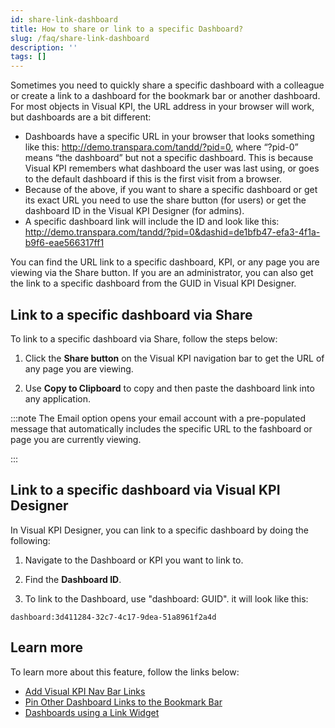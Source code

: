 ```yaml
---
id: share-link-dashboard
title: How to share or link to a specific Dashboard?
slug: /faq/share-link-dashboard
description: ''
tags: []
---
```



Sometimes you need to quickly share a specific dashboard with a colleague or create a link to a dashboard for the bookmark bar or another dashboard. For most objects in Visual KPI, the URL address in your browser will work, but dashboards are a bit different:

- Dashboards have a specific URL in your browser that looks something like this: http://demo.transpara.com/tandd/?pid=0, where “?pid-0” means “the dashboard” but not a specific dashboard. This is because Visual KPI remembers what dashboard the user was last using, or goes to the default dashboard if this is the first visit from a browser.
- Because of the above, if you want to share a specific dashboard or get its exact URL you need to use the share button (for users) or get the dashboard ID in the Visual KPI Designer (for admins).
- A specific dashboard link will include the ID and look like this: http://demo.transpara.com/tandd/?pid=0&dashid=de1bfb47-efa3-4f1a-b9f6-eae566317ff1

You can find the URL link to a specific dashboard, KPI, or any page you are viewing via the Share button. If you are an administrator, you can also get the link to a specific dashboard from the GUID in Visual KPI Designer.

## Link to a specific dashboard via Share

To link to a specific dashboard via Share, follow the steps below:

1. Click the **Share button** on the Visual KPI navigation bar to get the URL of any page you are viewing.

<StylizedImage
  imgURL="img/faqs/share-link-dashboard1.png"
  alt=""
/>

2. Use **Copy to Clipboard** to copy and then paste the dashboard link into any application.

:::note
The Email option opens your email account with a pre-populated message that automatically includes the specific URL to the fashboard or page you are currently viewing.

<StylizedImage
  imgURL="img/faqs/share-link-dashboard2.png"
  alt=""
/>
:::

## Link to a specific dashboard via Visual KPI Designer

In Visual KPI Designer, you can link to a specific dashboard by doing the following:

1. Navigate to the Dashboard or KPI you want to link to.

<StylizedImage
  imgURL="img/faqs/share-link-dashboard3.png"
  alt=""
/>

2. Find the **Dashboard ID**.

<StylizedImage
  imgURL="img/faqs/share-link-dashboard4.png"
  alt=""
/>

3. To link to the Dashboard, use "dashboard: GUID". it will look like this:
```
dashboard:3d411284-32c7-4c17-9dea-51a8961f2a4d
```

## Learn more

To learn more about this feature, follow the links below:

- [Add Visual KPI Nav Bar Links](//docs/visual-kpi-design/installation-and-setup/setup-and-connection)
- [Pin Other Dashboard Links to the Bookmark Bar](/docs/end-user/features/profiles)
- [Dashboards using a Link Widget](/missing)